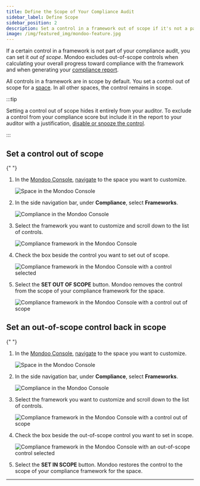 ```yaml
---
title: Define the Scope of Your Compliance Audit
sidebar_label: Define Scope
sidebar_position: 2
description: Set a control in a framework out of scope if it's not a part of your compliance audit
image: /img/featured_img/mondoo-feature.jpg
---
```


If a certain control in a framework is not part of your compliance audit, you can set it _out of scope_. Mondoo excludes out-of-scope controls when calculating your overall progress toward compliance with the framework and when generating your [compliance report](/platform/compliance/monitor/progress/#generate-a-compliance-report).

All controls in a framework are in scope by default. You set a control out of scope for a [space](/platform/start/organize/spaces/). In all other spaces, the control remains in scope.

:::tip

Setting a control out of scope hides it entirely from your auditor. To exclude a control from your compliance score but include it in the report to your auditor with a justification, [disable or snooze the control](/platform/compliance/customize/exceptions/).

:::

## Set a control out of scope


<Partial />{" "}

1. In the [Mondoo Console](https://console.mondoo.com), [navigate](/platform/start/navigate/) to the space you want to customize.

   ![Space in the Mondoo Console](/img/platform/security/dashboard.png)

2. In the side navigation bar, under **Compliance**, select **Frameworks**.

   ![Compliance in the Mondoo Console](/img/platform/compliance/home.png)

3. Select the framework you want to customize and scroll down to the list of controls.

   ![Compliance framework in the Mondoo Console](/img/platform/compliance/controls.png)

4. Check the box beside the control you want to set out of scope.

   ![Compliance framework in the Mondoo Console with a control selected](/img/platform/compliance/control-selected.png)

5. Select the **SET OUT OF SCOPE** button. Mondoo removes the control from the scope of your compliance framework for the space.

   ![Compliance framework in the Mondoo Console with a control out of scope](/img/platform/compliance/out-of-scope.png)

## Set an out-of-scope control back in scope

<Partial />{" "}

1. In the [Mondoo Console](https://console.mondoo.com), [navigate](/platform/start/navigate/) to the space you want to customize.

   ![Space in the Mondoo Console](/img/platform/security/dashboard.png)

2. In the side navigation bar, under **Compliance**, select **Frameworks**.

   ![Compliance in the Mondoo Console](/img/platform/compliance/home.png)

3. Select the framework you want to customize and scroll down to the list of controls.

   ![Compliance framework in the Mondoo Console with a control out of scope](/img/platform/compliance/out-of-scope.png)

4. Check the box beside the out-of-scope control you want to set in scope.

   ![Compliance framework in the Mondoo Console with an out-of-scope control selected](/img/platform/compliance/set-in-scope.png)

5. Select the **SET IN SCOPE** button. Mondoo restores the control to the scope of your compliance framework for the space.

---
